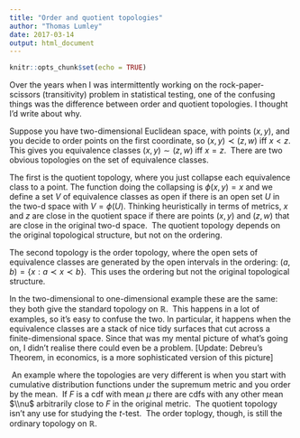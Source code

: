 ```yaml
---
title: "Order and quotient topologies"
author: "Thomas Lumley"
date: 2017-03-14
output: html_document
---
```


```r
knitr::opts_chunk$set(echo = TRUE)
```

 Over the years when I was intermittently working on the rock-paper-scissors (transitivity) problem in statistical testing, one of the confusing things was the difference between order and quotient topologies. I thought I’d write about why.

Suppose you have two-dimensional Euclidean space, with points $(x,y)$, and you decide to order points on the first coordinate, so $(x,y)\prec(z,w)$ iff $x<z$. This gives you equivalence classes $(x,y)\sim(z,w)$ iff $x=z$.  There are two obvious topologies on the set of equivalence classes. 

The first is the quotient topology, where you just collapse each equivalence class to a point. The function doing the collapsing is $\phi(x,y)=x$ and we define a set $V$ of equivalence classes as open if there is an open set $U$ in the two-d space with $V=\phi(U)$. Thinking heuristically in terms of metrics, $x$ and $z$ are close in the quotient space if there are points $(x,y)$ and $(z,w)$ that are close in the original two-d space.  The quotient topology depends on the original topological structure, but not on the ordering. 

The second topology is the order topology, where the open sets of equivalence classes are generated by the open intervals in the ordering: $(a,b)=\{x: a\prec x\prec b\}$.  This uses the ordering but not the original topological structure.

In the two-dimensional to one-dimensional example these are the same: they both give the standard topology on $\mathbb{R}$.  This happens in a lot of examples, so it’s easy to confuse the two. In particular, it happens when the equivalence classes are a stack of nice tidy surfaces that cut across a finite-dimensional space. Since that was my mental picture of what’s going on, I didn’t realise there could even be a problem. [Update: Debreu’s Theorem, in economics, is a more sophisticated version of this picture]

 An example where the topologies are very different is when you start with cumulative distribution functions under the supremum metric and you order by the mean.  If $F$ is a cdf with mean $\mu$ there are cdfs with any other mean $\\nu$ arbitrarily close to $F$ in the original metric.  The quotient topology isn’t any use for studying the $t$-test.  The order toplogy, though, is still the ordinary topology on $\mathbb{R}$. 